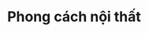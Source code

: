 ---
title: Phong cách nội thất
description: Các phong cách thiết kế nội thất thịnh hành, mang tính ứng dụng cao
---